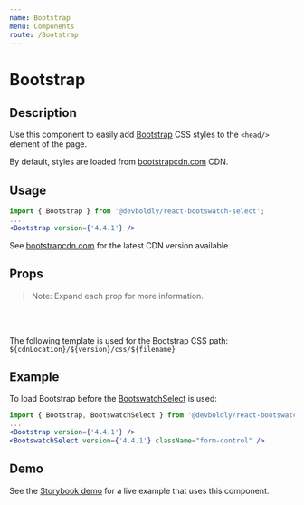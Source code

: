 ```yaml
---
name: Bootstrap
menu: Components
route: /Bootstrap
---
```



<h1>Bootstrap</h1>

## Description

Use this component to easily add [Bootstrap](https://getbootstrap.com/) CSS styles to the `<head/>` element of the page.

By default, styles are loaded from [bootstrapcdn.com](https://www.bootstrapcdn.com/) CDN.

## Usage

```jsx
import { Bootstrap } from '@devboldly/react-bootswatch-select';
...
<Bootstrap version={'4.4.1'} />
```

See [bootstrapcdn.com](https://www.bootstrapcdn.com/) for the latest CDN version available.

## Props

<Props of={Bootstrap} />

> Note: Expand each prop for more information.

<br/><br/>

The following template is used for the Bootstrap CSS path: `${cdnLocation}/${version}/css/${filename}`

## Example

To load Bootstrap before the [BootswatchSelect](/BootswatchSelect) is used:

```jsx
import { Bootstrap, BootswatchSelect } from '@devboldly/react-bootswatch-select';
...
<Bootstrap version={'4.4.1'} />
<BootswatchSelect version={'4.4.1'} className="form-control" />
```

## Demo

<p>See the <a href="https://devboldly.github.io/react-bootswatch-select-demo/" target="_blank" rel="noopener noreferrer">Storybook demo</a> for a live example that uses this component.</p>